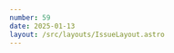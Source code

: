 ```yaml
---
number: 59
date: 2025-01-13
layout: /src/layouts/IssueLayout.astro
---
```



<Title title={`Issue ${frontmatter.number}`} date={frontmatter.date} />

<NewsletterSponsorSlot
  title="Screenshotbot: Scale up your snapshot tests, without the friction"
  url={`https://screenshotbot.io?utm_campaign=ios-ci-newsletter&utm_medium=web&utm_source=ios-ci-newsletter&utm_content=2024-12-29`}
  description="Spending too much time maintaining snapshot tests? Screenshotbot works with your existing snapshot tests and stores your images. Say goodbye to Git LFS. Screenshotbot notifies you on pull-requests when snapshots change."
  image="https://d2thv89fb05cma.cloudfront.net/ioscinewsletter/images/screenshotbot.png"
/>

**🐱 A new chapter 🐱**

Hey everyone and welcome to the first issue of 2025! Hope you have all had a great end to 2024 and an eve better start to the new year!

I took some time off at the end of the year during the festive period to recharge batteries and make sure that I got some well-deserved rest. I spent time with family, friends and even took a short trip to Scotland to start the year with my fiancé and her family.

Now that 2025 has kicked off, I am back to work and this week, as I announced [in the last edition of the newsletter](https://www.ioscinewsletter.com/issues/58?utm_campaign=ios-ci-newsletter&utm_medium=web&utm_source=ios-ci-newsletter&utm_content=2024-12-29), I officially joined the Developer Experience team at RevenueCat. I am so excited about this opportunity to work alongside such amazing and talented people and on a product that I am passionate about! ❤️

In these two weeks I also launched a brand new section on my website that you can use to ask me any burning iOS CI/CD questions you might have called: [Ask Me A Question](https://www.ioscinewsletter.com/ask-a-question?utm_campaign=ios-ci-newsletter&utm_medium=web&utm_source=ios-ci-newsletter&utm_content=2024-12-29). As soon as I have a few answers recorded I will start sharing them on upcoming issues of the newsletter.

Let's now get into this week's issue!

<Providers />

## [⛓️‍💥 Automatically check if a new version of your Swift Package introduces breaking changes](https://www.adyen.com/knowledge-hub/swift-api-diff?utm_campaign=ios-ci-newsletter&utm_medium=web&utm_source=ios-ci-newsletter&utm_content=2024-12-29)

As a library mantainer, it is very important that you try to keep new versions **backwards compatible as much as possible** and only ship breaking changes to your users as a last resort.

No matter how hard you try, there is always the possibility that you accidentally break backwards compatibility whenever you ship a new version. If you want to mitigate this risk with a neat automation you can run on CI/CD, check out this article by [Alex Guretzki](https://x.com/goergisn) on the [Adyen](https://x.com/adyen) blog.

## [🧪 Advanced tips to use fastlane like a pro](https://nowham.dev/posts/intermediate_fastlane?utm_campaign=ios-ci-newsletter&utm_medium=web&utm_source=ios-ci-newsletter&utm_content=2024-12-29)

I love reading and sharing these articles from my good friend [Noam Efergan](https://x.com/No_Wham). You can tell that he's really passionate about **tooling and automation** and he's been creating some amazing content on the topic.

This time, he shares some advanced tips you might not have come across before and that will help you to make the most of fastlane.

## [🔐 How to work with JSON Web Tokens in Swift](https://swiftonserver.com/2025/jwt-kit?utm_campaign=ios-ci-newsletter&utm_medium=web&utm_source=ios-ci-newsletter&utm_content=2024-12-29)

**JWTs or JSON Web Tokens** are a way to securely transmit information between two parties. They are widely used for **authentication** and **information exchange** during client and server communication.

If you build **CLI tools** that need to access resources such as the **App Store Connect API**, chances are that you are going to have to create or validate JWTs at some point. Worry not because, as [Paul Toffoloni](https://x.com/paultoffy) explains in this article, you can do it **entirely in Swift**.

## [💪 Struggling to get back into a routine after the break? Check out this article](https://david-smith.org/blog/2025/01/10/accomplish-one-thing?utm_campaign=ios-ci-newsletter&utm_medium=web&utm_source=ios-ci-newsletter&utm_content=2024-12-29)

This article has nothing to do with iOS CI/CD but I enjoyed reading it so much and it resonates with me on so many levels that I had to share it. After every break, I struggle to get back into the flow of things and immediately feel guilty about not achieving much in a given day.

[David Smith](https://x.com/_DavidSmith) talks exactly about this in this amazing article and how he copes with it with his **_Accomplish One Thing_** rule.

P.S.: This is by far my favourite quote from the article 💯🤩

_Speed is useful, but inertia is powerful._

## BEFORE YOU GO...

If you're worried about how the AI wave and how AI-assited coding might impact your job as a Software Engineer, [make sure you read this article!](https://newsletter.pragmaticengineer.com/p/how-ai-will-change-software-engineering?utm_campaign=ios-ci-newsletter&utm_medium=web&utm_source=ios-ci-newsletter&utm_content=2024-12-29)
